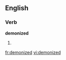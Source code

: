 
==English==

===Verb===
'''demonized'''

# {{past of|[[demonize]]}}

[[fr:demonized]]
[[vi:demonized]]